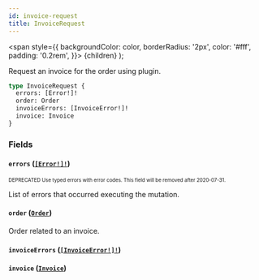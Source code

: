 ```yaml
---
id: invoice-request
title: InvoiceRequest
---
```


<span
style={{
      backgroundColor: color,
      borderRadius: '2px',
      color: '#fff',
      padding: '0.2rem',
    }}>
{children}
</span>
);

Request an invoice for the order using plugin.

```graphql
type InvoiceRequest {
  errors: [Error!]!
  order: Order
  invoiceErrors: [InvoiceError!]!
  invoice: Invoice
}
```

### Fields

#### `errors` ([`[Error!]!`](/api-reference/objects/error.mdx))

<sub><sup><Tag color="#ffba00">DEPRECATED</Tag> Use typed errors with error codes. This field will be removed after 2020-07-31.</sup></sub>

List of errors that occurred executing the mutation.

#### `order` ([`Order`](/api-reference/objects/order.mdx))

Order related to an invoice.

#### `invoiceErrors` ([`[InvoiceError!]!`](/api-reference/objects/invoice-error.mdx))

#### `invoice` ([`Invoice`](/api-reference/objects/invoice.mdx))
